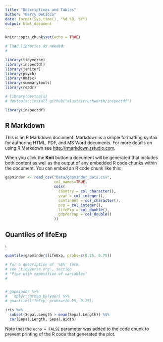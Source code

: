 ```yaml
---
title: "Descriptives and Tables"
author: "Barry DeCicco"
date: format(Sys.time(), "%d %B, %Y")
output: html_document
---
```


```r
knitr::opts_chunk$set(echo = TRUE)

# load libraries as needed:
# 

library(tidyverse)
library(inspectdf)
library(janitor)
library(psych)
library(Hmisc)
library(summarytools)
library(readr)

# library(devtools)
# devtools::install_github("alastairrushworth/inspectdf")

library(inspectdf)
```

## R Markdown

This is an R Markdown document. Markdown is a simple formatting syntax for authoring HTML, PDF, and MS Word documents. For more details on using R Markdown see <http://rmarkdown.rstudio.com>.

When you click the **Knit** button a document will be generated that includes both content as well as the output of any embedded R code chunks within the document. You can embed an R code chunk like this:

```r


gapminder <- read_csv("Data/gapminder_data.csv", 
                      col_names=TRUE,
                      cols(
                        country = col_character(),
                        year = col_integer(),
                        continent = col_character(),
                        pop = col_integer(),
                        lifeExp = col_double(),
                        gdpPercap = col_double()
                      ))

```

## Quantiles of lifeExp

:

```r

quantile(gapminder$lifeExp, probs=c(0.25, 0.75))

# for a description of '%$%' term,
# see 'tidyverse.org', section
# "Pipe with exposition of variables"
# 


# gapminder %>%
#   dplyr::group_by(year) %>% 
# quantile(lifeExp, probs=c(0.25, 0.75))

iris %>%
  subset(Sepal.Length > mean(Sepal.Length)) %$%
  cor(Sepal.Length, Sepal.Width)

```

Note that the `echo = FALSE` parameter was added to the code chunk to prevent printing of the R code that generated the plot.

